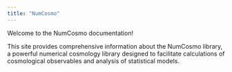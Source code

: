 ```yaml
---
title: "NumCosmo"
---
```


Welcome to the NumCosmo documentation! 

This site provides comprehensive information about the NumCosmo library, a powerful numerical cosmology library designed to facilitate calculations of cosmological observables and analysis of statistical models.
